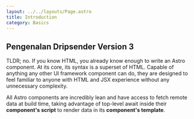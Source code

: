 ```yaml
---
layout: ../../layouts/Page.astro
title: Introduction
category: Basics
---
```


## Pengenalan Dripsender Version 3

TLDR; no. If you know HTML, you already know enough to write an Astro component. At its core, its syntax is a superset of HTML. Capable of anything any other UI framework component can do, they are designed to feel familiar to anyone with HTML and JSX experience without any unnecessary complexity.

All Astro components are incredibly lean and have access to fetch remote data at build time, taking advantage of top-level await inside their **component's script** to render data in its **component's template**.
